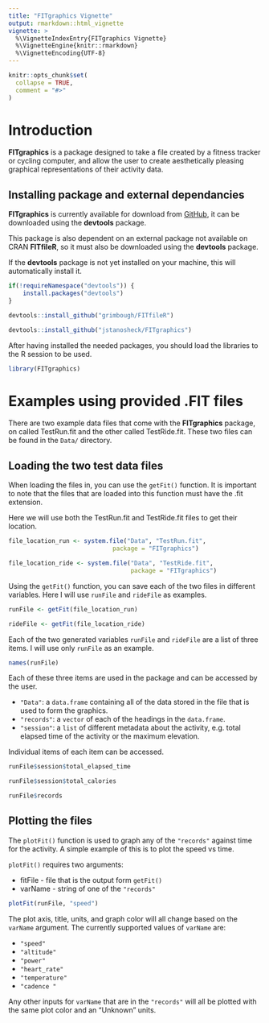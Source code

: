 ```yaml
---
title: "FITgraphics Vignette"
output: rmarkdown::html_vignette
vignette: >
  %\VignetteIndexEntry{FITgraphics Vignette}
  %\VignetteEngine{knitr::rmarkdown}
  %\VignetteEncoding{UTF-8}
---
```


```r
knitr::opts_chunk$set(
  collapse = TRUE,
  comment = "#>"
)
```

# Introduction

**FITgraphics** is a package designed to take a file created by a fitness tracker or cycling computer,
and allow the user to create aesthetically pleasing graphical representations of their
activity data. 

## Installing package and external dependancies

**FITgraphics** is currently available for download from [GitHub](https://github.com/jstanosheck/FITgraphics), it can be downloaded using
the **devtools** package. 

This package is also dependent on an external package not available on CRAN 
**FITfileR**, so it must also be downloaded using the **devtools** package. 

If the **devtools** package is not yet installed on your machine, this will 
automatically install it.

```r
if(!requireNamespace("devtools")) {
    install.packages("devtools")
}

devtools::install_github("grimbough/FITfileR")

devtools::install_github("jstanosheck/FITgraphics")
```

After having installed the needed packages, you should load the libraries to the 
R session to be used.

```r
library(FITgraphics)
```

# Examples using provided .FIT files 

There are two example data files that come with the **FITgraphics** package, on 
called TestRun.fit and the other called TestRide.fit. These two files can be 
found in the `Data/` directory.

## Loading the two test data files

When loading the files in, you can use the `getFit()` function. It is 
important to note that the files that are loaded into this function must have 
the .fit extension. 

Here we will use both the TestRun.fit and TestRide.fit files to get their location.

```r
file_location_run <- system.file("Data", "TestRun.fit", 
                             package = "FITgraphics")

file_location_ride <- system.file("Data", "TestRide.fit",
                                  package = "FITgraphics")
```

Using the `getFit()` function, you can save each of the two files in 
different variables. Here I will use `runFile` and `rideFile` as 
examples.

```r
runFile <- getFit(file_location_run)

rideFile <- getFit(file_location_ride)
```

Each of the two generated variables `runFile` and `rideFile` are a list of three 
items. I will use only `runFile` as an example.

```r
names(runFile)
```

Each of these three items are used in the package and can be accessed by the user.


* `"Data"`: a `data.frame` containing all of the data stored in the file 
that is used to form the graphics.
* `"records"`: a `vector` of each of the headings in the `data.frame`.
* `"session"`: a `list` of different metadata about the activity, e.g. total 
elapsed time of the activity or the maximum elevation.


Individual items of each item can be accessed.

```r
runFile$session$total_elapsed_time

runFile$session$total_calories

runFile$records
```

## Plotting the files

The `plotFit()` function is used to graph any of the `"records"` against time 
for the activity. A simple example of this is to plot the speed vs time.

`plotFit()` requires two arguments:

* fitFile - file that is the output form `getFit()`
* varName - string of one of the `"records"`

```r
plotFit(runFile, "speed")
```

The plot axis, title, units, and graph color will all change based on the 
`varName` argument. The currently supported values of `varName` are:

* `"speed"`
* `"altitude"`
* `"power"`
* `"heart_rate"`
* `"temperature"`
* `"cadence "`

Any other inputs for `varName` that are in the `"records"` will all be plotted 
with the same plot color and an "Unknown" units.
